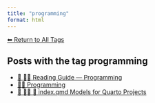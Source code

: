 ```yaml
---
title: "programming"
format: html
---
```


[⬅ Return to All Tags](../tags.qmd)

## Posts with the tag **programming**

- [🧭 👨‍💻 Reading Guide — Programming](/posts/programming/programming-guide.html)
- [👨‍💻 Programming](/posts/programming/index.html)
- [📘 👨‍💻 📄 index.qmd Models for Quarto Projects](/posts/programming/models-index-quarto.html)

